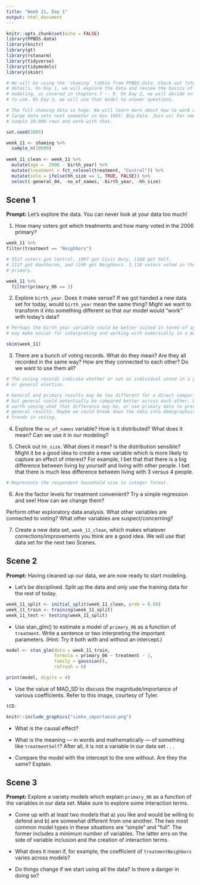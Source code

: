 ```yaml
---
title: "Week 11, Day 1"
output: html_document
---
```


```r
knitr::opts_chunk$set(echo = FALSE)
library(PPBDS.data)
library(knitr)
library(gt)
library(rstanarm)
library(tidyverse)
library(tidymodels)
library(skimr)

# We will be using the `shaming` tibble from PPBDS.data. Check out ?shaming for
# details. On Day 1, we will explore the data and review the basics of Bayesian
# modeling, as covered in chapters 7 -- 9. On Day 2, we will decide on a model
# to use. On Day 3, we will use that model to answer questions.

# The full shaming data is huge. We will learn more about how to work with such
# large data sets next semester in Gov 1005: Big Data. Join us! For now, let's
# sample 10,000 rows and work with that.

set.seed(1005)

week_11 <- shaming %>% 
  sample_n(10000)
  
week_11_clean <- week_11 %>%
  mutate(age =  2006 - birth_year) %>%
  mutate(treatment = fct_relevel(treatment, "Control")) %>%
  mutate(solo = ifelse(hh_size == 1, TRUE, FALSE)) %>%
  select(-general_04, -no_of_names, -birth_year, -hh_size)

```

## Scene 1

**Prompt:** Let's explore the data. You can never look at your data too much!

1) How many voters got which treatments and how many voted in the 2006 primary?


```r

week_11 %>%
filter(treatment == "Neighbors")

# 5517 voters got Control, 1097 got Civic Duty, 1160 got Self, 
# 1117 got Hawthorne, and 1109 got Neighbors. 3,118 voters voted in the 2006 
# primary.

week_11 %>%
  filter(primary_06 == 1)

```


2) Explore `birth_year`. Does it make sense? If we got handed a new data set for today, would `birth_year` mean the same thing? Might we want to transform it into something different so that our model would "work" with today's data?

```r

# Perhaps the birth_year variable could be better suited in terms of age, 
# may make easier for interpreting and working with numerically in a model.

skim(week_11)

```

3) There are a bunch of voting records. What do they mean? Are they all recorded in the same way? How are they connected to each other? Do we want to use them all?

```r

# The voting records indicate whether or not an individual voted in a primary
# or general election.

# General and primary results may be too different for a direct comparison,
# but general could potentially be compared better across each other. Would be
# worth seeing what that difference may be, or use primary data to predict
# general results. Maybe we could break down the data into demographics like sex to decipher
# trends in voting.


```


4) Explore the `no_of_names` variable? How is it distributed? What does it mean? Can we use it in our modeling?

5) Check out `hh_size`. What does it mean? Is the distribution sensible? Might it be a good idea to create a new variable which is more likely to capture an effect of interest? For example, I bet that that there is a big difference between living by yourself and living with other people. I bet that there is much less difference between living with 3 versus 4 people.

```r

# Represents the respondent household size in integer format. 


```


6) Are the factor levels for treatment convenient? Try a simple regression and see! How can we change them?

Perform other exploratory data analysis.  What other variables are connected to voting? What other variables are suspect/concerning?

7) Create a new data set, `week_11_clean`, which makes whatever corrections/improvements you think are a good idea. We will use that data set for the next two Scenes.



## Scene 2

**Prompt:** Having cleaned up our data, we are now ready to start modeling. 

* Let's be disciplined. Split up the data and only use the training data for the rest of today. 


```r

week_11_split <- initial_split(week_11_clean, prob = 0.80)
week_11_train <- training(week_11_split)
week_11_test <- testing(week_11_split)

```

* Use stan_glm() to estimate a model of `primary_06` as a function of `treatment`. Write a sentence or two interpreting the important parameters. (Hint: Try it both with and without an intercept.)

```r

model <- stan_glm(data = week_11_train,
                  formula = primary_06 ~ treatment - 1,
                  family = gaussian(),
                  refresh = 0)

print(model, digits = 4)

```

* Use the value of MAD_SD to discuss the magnitude/importance of various coefficients. Refer to this image, courtesy of Tyler.

```r

tCD: 


```


```r
knitr::include_graphics("simko_importance.png")
```

* What is the causal effect?

* What is the meaning --- in words and mathematically --- of something like `treatmentSelf`? After all, it is not a variable in our data set . . .

* Compare the model with the intercept to the one without. Are they the same? Explain.



## Scene 3

**Prompt:** Explore a variety models which explain `primary_06` as a function of the variables in our data set. Make sure to explore some interaction terms. 

* Come up with at least two models that a) you like and would be willing to defend and b) are somewhat different from one another. The two most common model types in these situations are "simple" and "full". The former includes a minimum number of variables. The latter errs on the side of variable inclusion and the creation of interaction terms.

* What does it mean if, for example, the coefficient of `treatmentNeighbors` varies across models? 
* Do things change if we start using all the data? Is there a danger in doing so?

